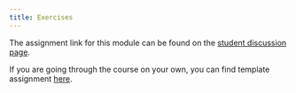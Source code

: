 ```yaml
---
title: Exercises
---
```


The assignment link for this module can be found on the 
[student discussion page](https://github.com/orgs/opensourcecourse/teams/students/discussions?pinned=1).

If you are going through the course on your own, you can find 
template assignment [here](https://github.com/opensourcecourse/collaborative-development-assignment).